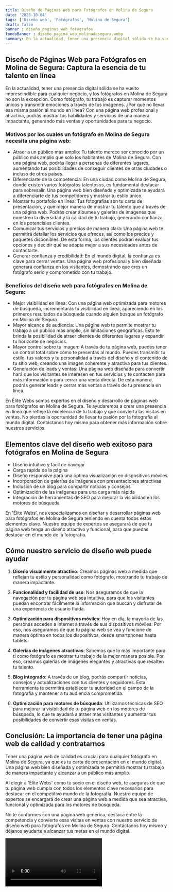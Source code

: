 ```yaml
---
title: Diseño de Páginas Web para Fotógrafos en Molina de Segura
date: '2023-10-04'
tags: ['Diseño web', 'Fotógrafos', 'Molina de Segura']
draft: false
banner : diseño_paginas_web_fotógrafos
fondoBanner : diseño_pagina_web_molinadesegura.webp
summary: En la actualidad, tener una presencia digital sólida se ha vuelto imprescindible para cualquier negocio, y los fotógrafos en Molina de Segura no son la excepción. Como fotógrafo, tu trabajo es capturar momentos únicos y transmitir emociones a través de tus imágenes. ¿Por qué no llevar esa misma pasión al mundo en línea? Con una página web profesional y atractiva, podrás mostrar tus habilidades y servicios de una manera impactante, generando más ventas y oportunidades para tu negocio.
---
```


## Diseño de Páginas Web para Fotógrafos en Molina de Segura: Captura la esencia de tu talento en línea

En la actualidad, tener una presencia digital sólida se ha vuelto imprescindible para cualquier negocio, y los fotógrafos en Molina de Segura no son la excepción. Como fotógrafo, tu trabajo es capturar momentos únicos y transmitir emociones a través de tus imágenes. ¿Por qué no llevar esa misma pasión al mundo en línea? Con una página web profesional y atractiva, podrás mostrar tus habilidades y servicios de una manera impactante, generando más ventas y oportunidades para tu negocio.

### Motivos por los cuales un fotógrafo en Molina de Segura necesita una página web:

- Atraer a un público más amplio: Tu talento merece ser conocido por un público más amplio que solo los habitantes de Molina de Segura. Con una página web, podrás llegar a personas de diferentes lugares, aumentando tus posibilidades de conseguir clientes de otras ciudades o incluso de otros países.
- Diferenciarte de la competencia: En una ciudad como Molina de Segura, donde existen varios fotógrafos talentosos, es fundamental destacar para sobresalir. Una página web bien diseñada y optimizada te ayudará a diferenciarte de tus competidores y mostrar tu estilo único.
- Mostrar tu portafolio en línea: Tus fotografías son tu carta de presentación, y qué mejor manera de mostrar tu talento que a través de una página web. Podrás crear álbumes y galerías de imágenes que muestren la diversidad y la calidad de tu trabajo, generando confianza en los potenciales clientes.
- Comunicar tus servicios y precios de manera clara: Una página web te permitirá detallar los servicios que ofreces, así como los precios y paquetes disponibles. De esta forma, los clientes podrán evaluar tus opciones y decidir qué se adapta mejor a sus necesidades antes de contactarte.
- Generar confianza y credibilidad: En el mundo digital, la confianza es clave para cerrar ventas. Una página web profesional y bien diseñada generará confianza en los visitantes, demostrando que eres un fotógrafo serio y comprometido con tu trabajo.

### Beneficios del diseño web para fotógrafos en Molina de Segura:

- Mejor visibilidad en línea: Con una página web optimizada para motores de búsqueda, incrementarás tu visibilidad en línea, apareciendo en los primeros resultados de búsqueda cuando alguien busque un fotógrafo en Molina de Segura.
- Mayor alcance de audiencia: Una página web te permite mostrar tu trabajo a un público más amplio, sin limitaciones geográficas. Esto te brinda la posibilidad de atraer clientes de diferentes lugares y expandir tu horizonte de negocios.
- Mayor control sobre tu imagen: A través de tu página web, puedes tener un control total sobre cómo te presentas al mundo. Puedes transmitir tu estilo, tus valores y tu personalidad a través del diseño y el contenido de tu sitio web, creando una imagen coherente y atractiva para tus clientes.
- Generación de leads y ventas: Una página web diseñada para convertir hará que los visitantes se interesen en tus servicios y te contacten para más información o para cerrar una venta directa. De esta manera, podrás generar leads y cerrar más ventas a través de tu presencia en línea.

En Élite Webs somos expertos en el diseño y desarrollo de páginas web para fotógrafos en Molina de Segura. Te ayudaremos a crear una presencia en línea que refleje la excelencia de tu trabajo y que convierta las visitas en ventas. No pierdas la oportunidad de llevar tu pasión por la fotografía al mundo digital. Contáctanos hoy mismo para obtener más información sobre nuestros servicios.

<GifSeo />

<Cta />

## Elementos clave del diseño web exitoso para fotógrafos en Molina de Segura

- Diseño intuitivo y fácil de navegar
- Carga rápida de la página
- Diseño responsive para una óptima visualización en dispositivos móviles
- Incorporación de galerías de imágenes con presentaciones atractivas
- Inclusión de un blog para compartir noticias y consejos
- Optimización de las imágenes para una carga más rápida
- Integración de herramientas de SEO para mejorar la visibilidad en los motores de búsqueda

En 'Élite Webs', nos especializamos en diseñar y desarrollar páginas web para fotógrafos en Molina de Segura teniendo en cuenta todos estos elementos clave. Nuestro equipo de expertos se asegurará de que tu página web tenga un diseño atractivo y funcional, para que puedas destacar en el mundo de la fotografía.

## Cómo nuestro servicio de diseño web puede ayudar

1. **Diseño visualmente atractivo**: Creamos páginas web a medida que reflejan tu estilo y personalidad como fotógrafo, mostrando tu trabajo de manera impactante.

2. **Funcionalidad y facilidad de uso**: Nos aseguramos de que la navegación por tu página web sea intuitiva, para que los visitantes puedan encontrar fácilmente la información que buscan y disfrutar de una experiencia de usuario fluida.

3. **Optimización para dispositivos móviles**: Hoy en día, la mayoría de las personas acceden a internet a través de sus dispositivos móviles. Por eso, nos aseguramos de que tu página web se vea y funcione de manera óptima en todos los dispositivos, desde smartphones hasta tablets.

4. **Galerías de imágenes atractivas**: Sabemos que lo más importante para ti como fotógrafo es mostrar tu trabajo de la mejor manera posible. Por eso, creamos galerías de imágenes elegantes y atractivas que resalten tu talento.

5. **Blog integrado**: A través de un blog, podrás compartir noticias, consejos y actualizaciones con tus clientes y seguidores. Esta herramienta te permitirá establecer tu autoridad en el campo de la fotografía y mantener a tu audiencia comprometida.

6. **Optimización para motores de búsqueda**: Utilizamos técnicas de SEO para mejorar la visibilidad de tu página web en los motores de búsqueda, lo que te ayudará a atraer más visitantes y aumentar tus posibilidades de convertir esas visitas en ventas.

## Conclusión: La importancia de tener una página web de calidad y contratarnos

Tener una página web de calidad es crucial para cualquier fotógrafo en Molina de Segura, ya que es tu carta de presentación en el mundo digital. Una página web bien diseñada y optimizada te permitirá mostrar tu trabajo de manera impactante y alcanzar a un público más amplio.

Al elegir a 'Élite Webs' como tu socio en el diseño web, te aseguras de que tu página web cumpla con todos los elementos clave necesarios para destacar en el competitivo mundo de la fotografía. Nuestro equipo de expertos se encargará de crear una página web a medida que sea atractiva, funcional y optimizada para los motores de búsqueda.

No te conformes con una página web genérica, destaca entre la competencia y convierte esas visitas en ventas con nuestro servicio de diseño web para fotógrafos en Molina de Segura. Contáctanos hoy mismo y déjanos ayudarte a alcanzar tus metas en el mundo digital.

<Video />

<CtaBot job='Fotógrafos' city='Molina de Segura'/>

<Gmaps query='Molina de Segura+españa+maps' />